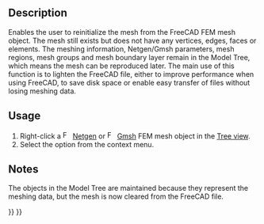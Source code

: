 <languages/>

{{Docnav
|[[FEM_Examples|Open FEM examples]]
|[[FEM_MeshDisplayInfo|Display FEM mesh info]]
|[[FEM_Workbench|FEM]]
|IconL=FEM_Examples.svg
|IconR=FEM_MeshDisplayInfo.svg
|IconC=Workbench_FEM.svg
}}

{{GuiCommand
|Name=FEM MeshClear
|MenuLocation=Context menu on mesh object → Clear FEM Mesh
|Workbenches=[[FEM_Workbench|FEM]]
|SeeAlso=[[FEM_tutorial|FEM tutorial]]
}}

==Description==

Enables the user to reinitialize the mesh from the FreeCAD FEM mesh object. The mesh still exists but does not have any vertices, edges, faces or elements. The meshing information, Netgen/Gmsh parameters, mesh regions, mesh groups and mesh boundary layer remain in the Model Tree, which means the mesh can be reproduced later. The main use of this function is to lighten the FreeCAD file, either to improve performance when using FreeCAD, to save disk space or enable easy transfer of files without losing meshing data.

==Usage==

# Right-click a [[Image:FEM_MeshNetgenFromShape.svg|16px]] [[FEM_MeshNetgenFromShape|Netgen]] or [[Image:FEM_MeshGmshFromShape.svg|16px]] [[FEM_MeshGmshFromShape|Gmsh]] FEM mesh object in the [[Tree_view|Tree view]].
# Select the {{MenuCommand|[[Image:FEM_MeshClear.svg|16px]] Clear FEM Mesh}} option from the context menu.

==Notes==

The objects in the Model Tree are maintained because they represent the meshing data, but the mesh is now cleared from the FreeCAD file.


{{Docnav
|[[FEM_Examples|Open FEM examples]]
|[[FEM_MeshDisplayInfo|Display FEM mesh info]]
|[[FEM_Workbench|FEM]]
|IconL=FEM_Examples.svg
|IconR=FEM_MeshDisplayInfo.svg
|IconC=Workbench_FEM.svg
}}

{{FEM Tools navi{{#translation:}}}}
{{Userdocnavi{{#translation:}}}}
